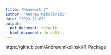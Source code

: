 ```yaml
---
title: "Homework 7"
author: "Andrew Mikolinski"
date: "2023-12-03"
output:
  pdf_document: default
  html_document: default
---
```


https://github.com/Andrewmikolinski/R-Package